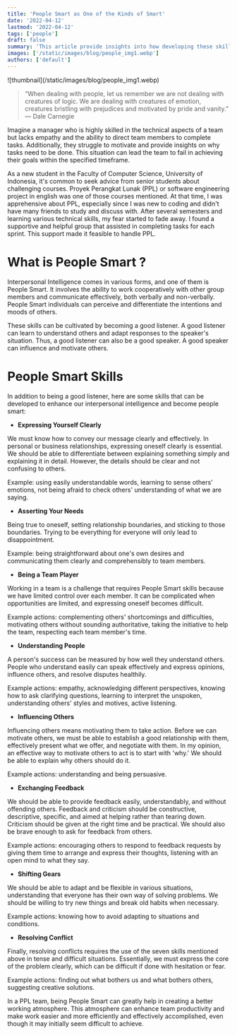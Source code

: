 ```yaml
---
title: 'People Smart as One of the Kinds of Smart'
date: '2022-04-12'
lastmod: '2022-04-12'
tags: ['people']
draft: false
summary: 'This article provide insights into how developing these skills can lead to more fulfilling relationships, successful collaborations, and overall personal and professional growth.'
images: ['/static/images/blog/people_img1.webp']
authors: ['default']
---
```


<div className={'flex items-center justify-center'}>
  ![thumbnail](/static/images/blog/people_img1.webp)
</div>

> “When dealing with people, let us remember we are not dealing with creatures of logic. We are dealing with creatures of emotion, creatures bristling with prejudices and motivated by pride and vanity.” — Dale Carnegie

Imagine a manager who is highly skilled in the technical aspects of a team but lacks empathy and the ability to direct team members to complete tasks. Additionally, they struggle to motivate and provide insights on why tasks need to be done. This situation can lead the team to fail in achieving their goals within the specified timeframe.

As a new student in the Faculty of Computer Science, University of Indonesia, it's common to seek advice from senior students about challenging courses. Proyek Perangkat Lunak (PPL) or software engineering project in english was one of those courses mentioned. At that time, I was apprehensive about PPL, especially since I was new to coding and didn't have many friends to study and discuss with. After several semesters and learning various technical skills, my fear started to fade away. I found a supportive and helpful group that assisted in completing tasks for each sprint. This support made it feasible to handle PPL.

# What is People Smart ?

Interpersonal Intelligence comes in various forms, and one of them is People Smart. It involves the ability to work cooperatively with other group members and communicate effectively, both verbally and non-verbally. People Smart individuals can perceive and differentiate the intentions and moods of others.

These skills can be cultivated by becoming a good listener. A good listener can learn to understand others and adapt responses to the speaker's situation. Thus, a good listener can also be a good speaker. A good speaker can influence and motivate others.

# People Smart Skills

In addition to being a good listener, here are some skills that can be developed to enhance our interpersonal intelligence and become people smart:

- **Expressing Yourself Clearly**

We must know how to convey our message clearly and effectively. In personal or business relationships, expressing oneself clearly is essential. We should be able to differentiate between explaining something simply and explaining it in detail. However, the details should be clear and not confusing to others.

Example: using easily understandable words, learning to sense others' emotions, not being afraid to check others' understanding of what we are saying.

- **Asserting Your Needs**

Being true to oneself, setting relationship boundaries, and sticking to those boundaries. Trying to be everything for everyone will only lead to disappointment.

Example: being straightforward about one's own desires and communicating them clearly and comprehensibly to team members.

- **Being a Team Player**

Working in a team is a challenge that requires People Smart skills because we have limited control over each member. It can be complicated when opportunities are limited, and expressing oneself becomes difficult.

Example actions: complementing others' shortcomings and difficulties, motivating others without sounding authoritative, taking the initiative to help the team, respecting each team member's time.

- **Understanding People**

A person's success can be measured by how well they understand others. People who understand easily can speak effectively and express opinions, influence others, and resolve disputes healthily.

Example actions: empathy, acknowledging different perspectives, knowing how to ask clarifying questions, learning to interpret the unspoken, understanding others' styles and motives, active listening.

- **Influencing Others**

Influencing others means motivating them to take action. Before we can motivate others, we must be able to establish a good relationship with them, effectively present what we offer, and negotiate with them. In my opinion, an effective way to motivate others to act is to start with 'why.' We should be able to explain why others should do it.

Example actions: understanding and being persuasive.

- **Exchanging Feedback**

We should be able to provide feedback easily, understandably, and without offending others. Feedback and criticism should be constructive, descriptive, specific, and aimed at helping rather than tearing down. Criticism should be given at the right time and be practical. We should also be brave enough to ask for feedback from others.

Example actions: encouraging others to respond to feedback requests by giving them time to arrange and express their thoughts, listening with an open mind to what they say.

- **Shifting Gears**

We should be able to adapt and be flexible in various situations, understanding that everyone has their own way of solving problems. We should be willing to try new things and break old habits when necessary.

Example actions: knowing how to avoid adapting to situations and conditions.

- **Resolving Conflict**

Finally, resolving conflicts requires the use of the seven skills mentioned above in tense and difficult situations. Essentially, we must express the core of the problem clearly, which can be difficult if done with hesitation or fear.

Example actions: finding out what bothers us and what bothers others, suggesting creative solutions.

In a PPL team, being People Smart can greatly help in creating a better working atmosphere. This atmosphere can enhance team productivity and make work easier and more efficiently and effectively accomplished, even though it may initially seem difficult to achieve.

